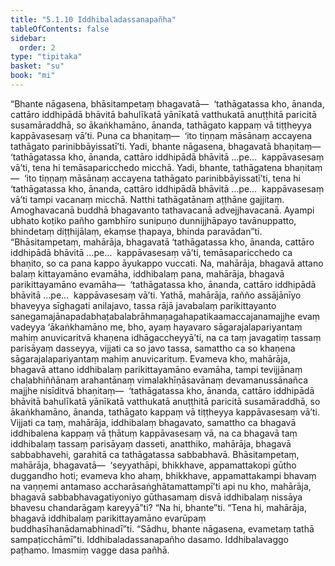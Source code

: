 ```yaml
---
title: "5.1.10 Iddhibaladassanapañha"
tableOfContents: false
sidebar:
  order: 2
type: "tipitaka"
basket: "su"
book: "mi"
---
```



<DynamicBreadcrumb />

<Division number="129" book="mi">

<Paragraph number="671" book="mi">
“Bhante nāgasena, bhāsitampetaṃ bhagavatā—  ‘tathāgatassa kho, ānanda, cattāro iddhipādā bhāvitā bahulīkatā yānīkatā vatthukatā anuṭṭhitā paricitā susamāraddhā, so ākaṅkhamāno, ānanda, tathāgato kappaṃ vā tiṭṭheyya kappāvasesaṃ vā’ti. Puna ca bhaṇitaṃ—  ‘ito tiṇṇaṃ māsānaṃ accayena tathāgato parinibbāyissatī’ti. Yadi, bhante nāgasena, bhagavatā bhaṇitaṃ—  ‘tathāgatassa kho, ānanda, cattāro iddhipādā bhāvitā …pe…  kappāvasesaṃ vā’ti, tena hi temāsaparicchedo micchā. Yadi, bhante, tathāgatena bhaṇitaṃ—  ‘ito tiṇṇaṃ māsānaṃ accayena tathāgato parinibbāyissatī’ti, tena hi ‘tathāgatassa kho, ānanda, cattāro iddhipādā bhāvitā …pe…  kappāvasesaṃ vā’ti tampi vacanaṃ micchā. Natthi tathāgatānaṃ aṭṭhāne gajjitaṃ. Amoghavacanā buddhā bhagavanto tathavacanā advejjhavacanā. Ayampi ubhato koṭiko pañho gambhīro sunipuṇo dunnijjhāpayo tavānuppatto, bhindetaṃ diṭṭhijālaṃ, ekaṃse ṭhapaya, bhinda paravādan”ti.
</Paragraph>

<Paragraph number="672" book="mi">
“Bhāsitampetaṃ, mahārāja, bhagavatā ‘tathāgatassa kho, ānanda, cattāro iddhipādā bhāvitā …pe…  kappāvasesaṃ vā’ti, temāsaparicchedo ca bhaṇito, so ca pana kappo āyukappo vuccati. Na, mahārāja, bhagavā attano balaṃ kittayamāno evamāha, iddhibalaṃ pana, mahārāja, bhagavā parikittayamāno evamāha—  ‘tathāgatassa kho, ānanda, cattāro iddhipādā bhāvitā …pe…  kappāvasesaṃ vā’ti.
</Paragraph>

<Paragraph number="673" book="mi">
Yathā, mahārāja, rañño assājānīyo bhaveyya sīghagati anilajavo, tassa rājā javabalaṃ parikittayanto sanegamajānapadabhaṭabalabrāhmaṇagahapatikaamaccajanamajjhe evaṃ vadeyya ‘ākaṅkhamāno me, bho, ayaṃ hayavaro sāgarajalapariyantaṃ mahiṃ anuvicaritvā khaṇena idhāgaccheyyā’ti, na ca taṃ javagatiṃ tassaṃ parisāyaṃ dasseyya, vijjati ca so javo tassa, samattho ca so khaṇena sāgarajalapariyantaṃ mahiṃ anuvicarituṃ. Evameva kho, mahārāja, bhagavā attano iddhibalaṃ parikittayamāno evamāha, tampi tevijjānaṃ chaḷabhiññānaṃ arahantānaṃ vimalakhīṇāsavānaṃ devamanussānañca majjhe nisīditvā bhaṇitaṃ—  ‘tathāgatassa kho, ānanda, cattāro iddhipādā bhāvitā bahulīkatā yānīkatā vatthukatā anuṭṭhitā paricitā susamāraddhā, so ākaṅkhamāno, ānanda, tathāgato kappaṃ vā tiṭṭheyya kappāvasesaṃ vā’ti. Vijjati ca taṃ, mahārāja, iddhibalaṃ bhagavato, samattho ca bhagavā iddhibalena kappaṃ vā ṭhātuṃ kappāvasesaṃ vā, na ca bhagavā taṃ iddhibalaṃ tassaṃ parisāyaṃ dasseti, anatthiko, mahārāja, bhagavā sabbabhavehi, garahitā ca tathāgatassa sabbabhavā. Bhāsitampetaṃ, mahārāja, bhagavatā—  ‘seyyathāpi, bhikkhave, appamattakopi gūtho duggandho hoti; evameva kho ahaṃ, bhikkhave, appamattakampi bhavaṃ na vaṇṇemi antamaso accharāsaṅghātamattampī’ti api nu kho, mahārāja, bhagavā sabbabhavagatiyoniyo gūthasamaṃ disvā iddhibalaṃ nissāya bhavesu chandarāgaṃ kareyyā”ti? “Na hi, bhante”ti. “Tena hi, mahārāja, bhagavā iddhibalaṃ parikittayamāno evarūpaṃ buddhasīhanādamabhinadī”ti. “Sādhu, bhante nāgasena, evametaṃ tathā sampaṭicchāmī”ti.

</Paragraph>
</Division>

<Paragraph number="674" type="center" book="mi">
Iddhibaladassanapañho dasamo.



</Paragraph>

<Paragraph number="675" type="center" book="mi">
Iddhibalavaggo paṭhamo.



</Paragraph>

<Paragraph number="676" type="center" book="mi">
Imasmiṃ vagge dasa pañhā.
</Paragraph>